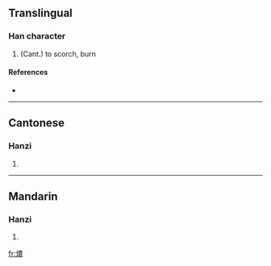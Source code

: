 ==Translingual==

===Han character===
{{Han char|rn=86|rad=火|as=13|sn=17|four=|canj=火廿田女 (FTWV)}}

# (Cant.) to scorch, burn

====References====
* {{Han ref|kx=0685.201|hdz=32240.181|uh=71F6|ud=29174}}

----

==Cantonese==

===Hanzi===
{{yue-hanzi|jyut=|y=nung1}}

# {{defn|Cantonese}}

----

==Mandarin==

===Hanzi===
{{cmn-hanzi|pin=|wg=}}

# {{defn|Mandarin}}

[[fr:燶]]